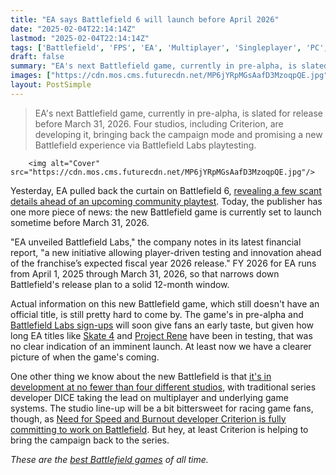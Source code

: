 ```yaml
---
title: "EA says Battlefield 6 will launch before April 2026"
date: "2025-02-04T22:14:14Z"
lastmod: "2025-02-04T22:14:14Z"
tags: ['Battlefield', 'FPS', 'EA', 'Multiplayer', 'Singleplayer', 'PC', 'Consoles']
draft: false
summary: "EA's next Battlefield game, currently in pre-alpha, is slated for release before March 31, 2026.  Four studios, including Criterion, are developing it, bringing back the campaign mode and promising a new Battlefield experience via Battlefield Labs playtesting."
images: ["https://cdn.mos.cms.futurecdn.net/MP6jYRpMGsAafD3MzoqpQE.jpg"]
layout: PostSimple
---
```

> EA's next Battlefield game, currently in pre-alpha, is slated for release before March 31, 2026.  Four studios, including Criterion, are developing it, bringing back the campaign mode and promising a new Battlefield experience via Battlefield Labs playtesting.


        <img alt="Cover" src="https://cdn.mos.cms.futurecdn.net/MP6jYRpMGsAafD3MzoqpQE.jpg"/>
        
Yesterday, EA pulled back the curtain on Battlefield 6, [revealing a few scant details ahead of an upcoming community playtest](https://www.gamesradar.com/games/fps/campaign-is-back-battlefield-6-suddenly-emerges-with-10-seconds-of-gameplay-footage-4-separate-development-studios-and-a-closed-pre-alpha-test/). Today, the publisher has one more piece of news: the new Battlefield game is currently set to launch sometime before March 31, 2026.

"EA unveiled Battlefield Labs," the company notes in its latest financial report, "a new initiative allowing player-driven testing and innovation ahead of the franchise’s expected fiscal year 2026 release." FY 2026 for EA runs from April 1, 2025 through March 31, 2026, so that narrows down Battlefield's release plan to a solid 12-month window.

Actual information on this new Battlefield game, which still doesn't have an official title, is still pretty hard to come by. The game's in pre-alpha and [Battlefield Labs sign-ups](https://www.gamesradar.com/games/fps/battlefield-labs-sign-up/) will soon give fans an early taste, but given how long EA titles like [Skate 4](https://www.gamesradar.com/skate-4-release-date/) and [Project Rene](https://www.gamesradar.com/the-sims-5-release-date/) have been in testing, that was no clear indication of an imminent launch. At least now we have a clearer picture of when the game's coming.

One other thing we know about the new Battlefield is that [it's in development at no fewer than four different studios](https://www.gamesradar.com/games/fps/ea-has-four-fully-resourced-studios-working-on-battlefield-multiplayer-single-player-and-a-new-battlefield-experience-were-taking-more-time-in-the-dev-cycle/), with traditional series developer DICE taking the lead on multiplayer and underlying game systems. The studio line-up will be a bit bittersweet for racing game fans, though, as [Need for Speed and Burnout developer Criterion is fully committing to work on Battlefield](https://www.gamesradar.com/games/need-for-speed/the-need-for-speed-series-is-pumping-the-brakes-as-criterion-are-joining-their-colleagues-working-on-battlefield-instead-of-tuning-more-cars/). But hey, at least Criterion is helping to bring the campaign back to the series.

*These are the *[<em>best Battlefield games</em>](https://www.gamesradar.com/best-battlefield-games/)* of all time.*
        